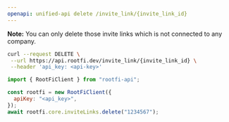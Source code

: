 ```yaml
---
openapi: unified-api delete /invite_link/{invite_link_id}
---
```


**Note:** You can only delete those invite links which is not connected to any company.

<RequestExample>

```bash cURL
curl --request DELETE \
 --url https://api.rootfi.dev/invite_link/{invite_link_id} \
 --header 'api_key: <api-key>'

```

```javascript NodeJS
import { RootFiClient } from "rootfi-api";

const rootfi = new RootFiClient({
  apiKey: "<api_key>",
});
await rootfi.core.inviteLinks.delete("1234567");
```

</RequestExample>
